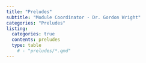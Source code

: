 ```yaml
---
title: "Preludes"
subtitle: "Module Coordinator - Dr. Gordon Wright"
categories: "Preludes"
listing:
  categories: true
  contents: preludes
  type: table
    # - "preludes/*.qmd"
---
```



